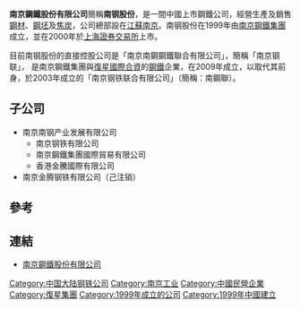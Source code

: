 {{NOT|南京鋼鐵集團}}
{{Unreferenced|time=2021-05-18T06:41:42+00:00}}
{{Infobox Company |
  company_name = 南京鋼鐵股份 |
  company_logo = [[File:Nisco.gif|File:Nisco.gif]] |
  company_type = [[上市公司|上市公司]] |
 traded_as = {{SSE|600282}} |
  industry = [[鋼鐵|鋼鐵]] |
  foundation = 1999年 |
  location = [[中國|中國]][[江蘇|江蘇]][[南京|南京]] |
  key_people = [[董事長|董事長]]：肖同友<br>[[副董事長|副董事長]]：[[郭廣昌|郭廣昌]] |
  revenue = |
  profit =  |
  asset =  |
  market_value =  |
  num_employees =  |
  products = [[鋼鐵|鋼鐵]]|
 owner =  南京南鋼鋼鐵聯合|
  parent =南京南鋼鋼鐵聯合 |
  homepage =[http://www.600282.net/ 南京鋼鐵股份有限公司網頁]
}}
'''南京鋼鐵股份有限公司'''簡稱'''南钢股份'''，是一間中國上市鋼鐵公司，經營生產及銷售[[鋼材|鋼材]]、[[鋼坯|鋼坯]]及[[焦炭|焦炭]]，公司總部設在[[江蘇|江蘇]][[南京|南京]]。南钢股份在1999年由[[南京鋼鐵集團|南京鋼鐵集團]]成立，並在2000年於[[上海證券交易所|上海證券交易所]]上市。

目前南钢股份的直接控股公司是「南京南鋼鋼鐵聯合有限公司」，簡稱「南京钢联」， 是南京鋼鐵集團與[[復星國際|復星國際]][[合資|合資]]的[[鋼鐵|鋼鐵]]企業，在2009年成立，以取代其前身，於2003年成立的「南京钢铁联合有限公司」（簡稱：南鋼聯）。

==子公司==
* 南京南钢产业发展有限公司
** 南京钢铁有限公司
** 南京鋼鐵集團國際貿易有限公司
** 香港金騰國際有限公司
* 南京金腾钢铁有限公司（己注销）

== 參考 ==
{{reflist}}
== 連結 ==
*[http://www.600282.net/ 南京鋼鐵股份有限公司] {{Wayback|url=http://www.600282.net/ |date=20210223165242 }}


[[Category:中国大陆钢铁公司|Category:中国大陆钢铁公司]]
[[Category:南京工业|Category:南京工业]]
[[Category:中國民營企業|Category:中國民營企業]]
[[Category:復星集團|Category:復星集團]]
[[Category:1999年成立的公司|Category:1999年成立的公司]]
[[Category:1999年中國建立|Category:1999年中國建立]]